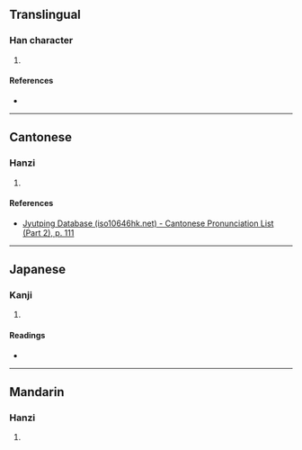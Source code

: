 {{character info/new}}
{{also|或}}
==Translingual==

===Han character===
{{Han char|rn=62|rad=戈|as=03|sn=7|four=|canj=IR,XIR|ids=⿹戈口}}

# {{defn|Han|sort=戈03}}

====References====
* {{Han ref|kx=0412.070|dkj=11549|dj=0754.050|hdz=21401.010|uh=6213|ud=25107}}

----

==Cantonese==

===Hanzi===
{{yue-hanzi|jyut=[[gap3]]|y=gap3}}

# {{defn|lang=yue|sort=戈03}}

====References====
* [http://www.iso10646hk.net/jp/document/download.jsp Jyutping Database (iso10646hk.net) - Cantonese Pronunciation List (Part 2), p. 111]

----

==Japanese==

===Kanji===
{{ja-kanji|grade=|rs=戈03}}

# {{defn|lang=ja|sort=戈03}}

====Readings====
* {{ja-readings|on=[[か]] (ka)|kun=}}

----

==Mandarin==

===Hanzi===
{{cmn-hanzi|pin=[[gē]] ([[ge1]])|wg=ko<sup>1</sup>}}

# {{defn|lang=cmn|sort=戈03}}